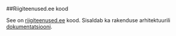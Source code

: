 ##Riigiteenused.ee kood

See on [riigiteenused.ee](www.riigiteenused.ee) kood. Sisaldab ka rakenduse arhitektuurili [dokumentatsiooni](https://github.com/MKM-ITAO/riigiteenused_kood/blob/master/Riigiteenusterakendusarhitektuurjatehnilinedokumentatsioon.pdf).